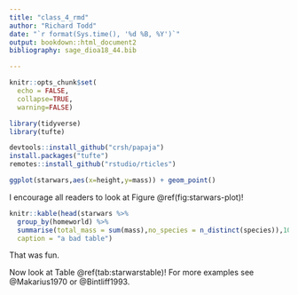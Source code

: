 ```yaml
---
title: "class_4_rmd"
author: "Richard Todd"
date: "`r format(Sys.time(), '%d %B, %Y')`"
output: bookdown::html_document2
bibliography: sage_dioa18_44.bib

---
```


```r
knitr::opts_chunk$set(
  echo = FALSE,
  collapse=TRUE, 
  warning=FALSE)
```

```r
library(tidyverse)
library(tufte)

devtools::install_github("crsh/papaja")
install.packages("tufte")
remotes::install_github("rstudio/rticles")


```

```r
ggplot(starwars,aes(x=height,y=mass)) + geom_point()

```
I encourage all readers to look at Figure \@ref(fig:starwars-plot)!

```r

knitr::kable(head(starwars %>%
  group_by(homeworld) %>%
  summarise(total_mass = sum(mass),no_species = n_distinct(species)),10),
  caption = "a bad table")

```
That was fun.

Now look at Table \@ref(tab:starwarstable)! For more examples see @Makarius1970 or @Bintliff1993.